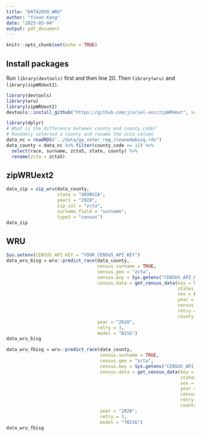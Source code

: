 ```yaml
---
title: "DATA2050_WRU"
author: "Yixun Kang"
date: "2025-03-04"
output: pdf_document
---
```


```r
knitr::opts_chunk$set(echo = TRUE)
```

## Install packages

Run `library(devtools)` first and then line 20. Then `library(wru)` and `library(zipWRUext2)`.

```r
library(devtools)
library(wru)
library(zipWRUext2)
devtools::install_github("https://github.com/jcuriel-unc/zipWRUext", subdir="zipWRUext2")
```

```r
library(dplyr)
# What is the difference between county and county_code?
# Randomly selected a county and rename the zcta column
data_nc = readRDS("../data/ga_voter_reg_cleanedwbisg.rds")
data_county = data_nc %>% filter(county_code == 12) %>% 
  select(race, surname, zcta5, state, county) %>% 
  rename(zcta = zcta5)
```

## zipWRUext2

```r
data_zip = zip_wru(data_county, 
                   state = "GEORGIA", 
                   year1 = "2020",
                   zip_col = "zcta", 
                   surname_field = "surname", 
                   type1 = "census")
data_zip
```

## WRU

```r
Sys.setenv(CENSUS_API_KEY = "YOUR_CENSUS_API_KEY")
data_wru_bisg = wru::predict_race(data_county, 
                                  census.surname = TRUE, 
                                  census.geo = "zcta", 
                                  census.key = Sys.getenv("CENSUS_API_KEY"),
                                  census.data = get_census_data(key = Sys.getenv("CENSUS_API_KEY"),
                                                                states = "GA", 
                                                                sex = FALSE,
                                                                year = "2020",
                                                                census.geo = "zcta",
                                                                retry = 3,
                                                                county.list = NULL),
                                  year = "2020",
                                  retry = 3,
                                  model = "BISG")
data_wru_bisg
```

```r
data_wru_fbisg = wru::predict_race(data_county, 
                                   census.surname = TRUE, 
                                   census.geo = "zcta", 
                                   census.key = Sys.getenv("CENSUS_API_KEY"),
                                   census.data = get_census_data(key = Sys.getenv("CENSUS_API_KEY"),
                                                                 states = "GA", 
                                                                 sex = FALSE,
                                                                 year = "2020",
                                                                 census.geo = "zcta",
                                                                 retry = 3,
                                                                 county.list = NULL),
                                   year = "2020",
                                   retry = 3,
                                   model = "fBISG")
data_wru_fbisg
```




